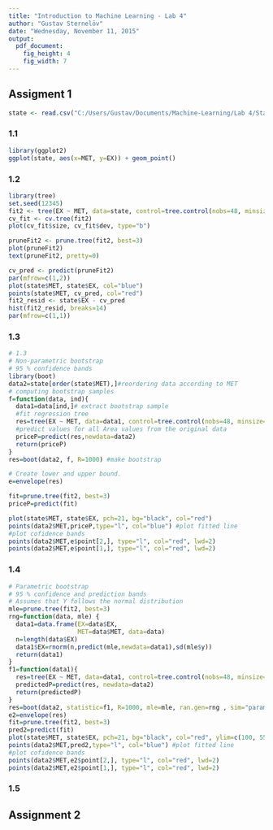 ```yaml
---
title: "Introduction to Machine Learning - Lab 4"
author: "Gustav Sternelöv"
date: "Wednesday, November 11, 2015"
output:
  pdf_document:
    fig_height: 4
    fig_width: 7
---
```


## Assigment 1
```r
state <- read.csv("C:/Users/Gustav/Documents/Machine-Learning/Lab 4/State.csv", sep=";")
```

### 1.1

```r
library(ggplot2)
ggplot(state, aes(x=MET, y=EX)) + geom_point()
```


### 1.2

```r
library(tree)
set.seed(12345)
fit2 <- tree(EX ~ MET, data=state, control=tree.control(nobs=48, minsize=2))
cv_fit <- cv.tree(fit2)
plot(cv_fit$size, cv_fit$dev, type="b")
```


```r
pruneFit2 <- prune.tree(fit2, best=3)
plot(pruneFit2)
text(pruneFit2, pretty=0)
```


```r
cv_pred <- predict(pruneFit2)
par(mfrow=c(1,2))
plot(state$MET, state$EX, col="blue")
points(state$MET, cv_pred, col="red")
fit2_resid <- state$EX - cv_pred
hist(fit2_resid, breaks=14)   
par(mfrow=c(1,1))
```


### 1.3


```r
# 1.3 
# Non-parametric bootstrap
# 95 % confidence bands
library(boot)
data2=state[order(state$MET),]#reordering data according to MET
# computing bootstrap samples
f=function(data, ind){
  data1=data[ind,]# extract bootstrap sample
  #fit regression tree
  res=tree(EX ~ MET, data=data1, control=tree.control(nobs=48, minsize=2)) 
  #predict values for all Area values from the original data
  priceP=predict(res,newdata=data2)
  return(priceP)
}
res=boot(data2, f, R=1000) #make bootstrap

# Create lower and upper bound. 
e=envelope(res) 

fit=prune.tree(fit2, best=3) 
priceP=predict(fit)

plot(state$MET, state$EX, pch=21, bg="black", col="red")
points(data2$MET,priceP,type="l", col="blue") #plot fitted line
#plot cofidence bands
points(data2$MET,e$point[2,], type="l", col="red", lwd=2)
points(data2$MET,e$point[1,], type="l", col="red", lwd=2)

```


### 1.4


```r
# Parametric bootstrap
# 95 % confidence and prediction bands
# Assumes that Y follows the normal distribution
mle=prune.tree(fit2, best=3)
rng=function(data, mle) {
  data1=data.frame(EX=data$EX,
                   MET=data$MET, data=data)
  n=length(data$EX)
  data1$EX=rnorm(n,predict(mle,newdata=data1),sd(mle$y))
  return(data1)
}
f1=function(data1){
  res=tree(EX ~ MET, data=data1, control=tree.control(nobs=48, minsize=2)) 
  predictedP=predict(res, newdata=data2)
  return(predictedP)
}
res=boot(data2, statistic=f1, R=1000, mle=mle, ran.gen=rng , sim="parametric") 
e2=envelope(res) 
fit=prune.tree(fit2, best=3) 
pred2=predict(fit)
plot(state$MET, state$EX, pch=21, bg="black", col="red", ylim=c(100, 550))
points(data2$MET,pred2,type="l", col="blue") #plot fitted line
#plot cofidence bands
points(data2$MET,e2$point[2,], type="l", col="red", lwd=2)
points(data2$MET,e2$point[1,], type="l", col="red", lwd=2)
```


### 1.5



## Assignment 2

